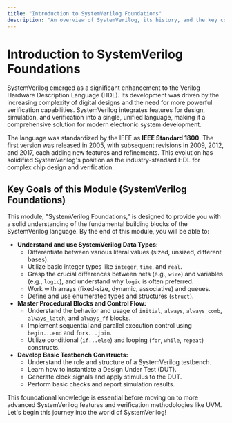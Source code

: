 ```yaml
---
title: "Introduction to SystemVerilog Foundations"
description: "An overview of SystemVerilog, its history, and the key concepts covered in this introductory module."
---
```


# Introduction to SystemVerilog Foundations

SystemVerilog emerged as a significant enhancement to the Verilog Hardware Description Language (HDL). Its development was driven by the increasing complexity of digital designs and the need for more powerful verification capabilities. SystemVerilog integrates features for design, simulation, and verification into a single, unified language, making it a comprehensive solution for modern electronic system development.

The language was standardized by the IEEE as **IEEE Standard 1800**. The first version was released in 2005, with subsequent revisions in 2009, 2012, and 2017, each adding new features and refinements. This evolution has solidified SystemVerilog's position as the industry-standard HDL for complex chip design and verification.

## Key Goals of this Module (SystemVerilog Foundations)

This module, "SystemVerilog Foundations," is designed to provide you with a solid understanding of the fundamental building blocks of the SystemVerilog language. By the end of this module, you will be able to:

*   **Understand and use SystemVerilog Data Types:**
    *   Differentiate between various literal values (sized, unsized, different bases).
    *   Utilize basic integer types like `integer`, `time`, and `real`.
    *   Grasp the crucial differences between nets (e.g., `wire`) and variables (e.g., `logic`), and understand why `logic` is often preferred.
    *   Work with arrays (fixed-size, dynamic, associative) and queues.
    *   Define and use enumerated types and structures (`struct`).
*   **Master Procedural Blocks and Control Flow:**
    *   Understand the behavior and usage of `initial`, `always`, `always_comb`, `always_latch`, and `always_ff` blocks.
    *   Implement sequential and parallel execution control using `begin...end` and `fork...join`.
    *   Utilize conditional (`if...else`) and looping (`for`, `while`, `repeat`) constructs.
*   **Develop Basic Testbench Constructs:**
    *   Understand the role and structure of a SystemVerilog testbench.
    *   Learn how to instantiate a Design Under Test (DUT).
    *   Generate clock signals and apply stimulus to the DUT.
    *   Perform basic checks and report simulation results.

This foundational knowledge is essential before moving on to more advanced SystemVerilog features and verification methodologies like UVM. Let's begin this journey into the world of SystemVerilog!
